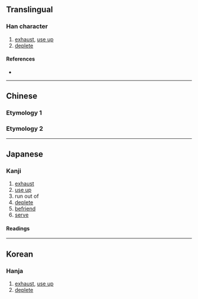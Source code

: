 {{also|儘|盡}}
{{character info/new}}
==Translingual==
{{ja-forms|[[尽]]|[[尽]]|[[盡]]}}
{{Han simplified forms|儘|侭|尽|ex=y}}

===Han character===
{{Han char|rn=44|rad=尸|as=03|sn=6|four=|canj=SOY|ids=⿱尺⺀}}

# [[exhaust]], [[use up]]
# [[deplete]]

====References====
* {{Han ref|kx=0300.090|dkj=07642|dj=0596.060|hdz=20966.020|uh=5C3D|ud=23613}}

----

==Chinese==

===Etymology 1===
{{zh-see|盡}}

===Etymology 2===
{{zh-see|儘}}

----

==Japanese==
{{ja-kanji forms|尽|盡}}

===Kanji===
{{ja-kanji|grade=c|rs=尸03|kyu=盡}}

# [[exhaust]]
# [[use up]]
# run out of
# [[deplete]]
# [[befriend]]
# [[serve]]

====Readings====
{{ja-readings
|goon=じん
|kanon=しん
|kun=-きる, つ-くす, つ-かす, つ-きる, ことごと-く
}}

----

==Korean==

===Hanja===
{{ko-hanja|hangeul=진}}

# [[exhaust]], [[use up]]
# [[deplete]]